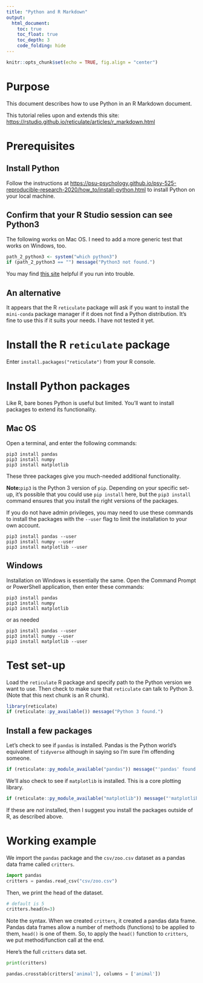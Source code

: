 ```yaml
---
title: "Python and R Markdown"
output:
  html_document:
    toc: true
    toc_float: true
    toc_depth: 3
    code_folding: hide
---
```


```r
knitr::opts_chunk$set(echo = TRUE, fig.align = "center")
```

# Purpose

This document describes how to use Python in an R Markdown document.

This tutorial relies upon and extends this site: <https://rstudio.github.io/reticulate/articles/r_markdown.html>

# Prerequisites

## Install Python

Follow the instructions at <https://psu-psychology.github.io/psy-525-reproducible-research-2020/how_to/install-python.html> to install Python on your local machine.

## Confirm that your R Studio session can see Python3

The following works on Mac OS.
I need to add a more generic test that works on Windows, too.

```r
path_2_python3 <- system("which python3")
if (path_2_python3 == "") message("Python3 not found.")
```

You may find [this site](https://www.digitalocean.com/community/tutorials/how-to-install-python-3-and-set-up-a-local-programming-environment-on-macos) helpful if you run into trouble.

## An alternative

It appears that the R `reticulate` package will ask if you want to install the `mini-conda` package manager if it does not find a Python distribution.
It's fine to use this if it suits your needs.
I have not tested it yet.

# Install the R `reticulate` package

Enter `install.packages("reticulate")` from your R console.

# Install Python packages

Like R, bare bones Python is useful but limited.
You'll want to install packages to extend its functionality.

## Mac OS

Open a terminal, and enter the following commands:

```
pip3 install pandas
pip3 install numpy
pip3 install matplotlib
```

These three packages give you much-needed additional functionality.

**Note:**`pip3` is the Python 3 version of `pip`. Depending on your specific set-up, it's possible that you could use `pip install` here, but the `pip3 install` command ensures that you install the right versions of the packages.

If you do not have admin privileges, you may need to use these commands to install the packages with the `--user` flag to limit the installation to your own account.

```
pip3 install pandas --user
pip3 install numpy --user
pip3 install matplotlib --user
```

## Windows

Installation on Windows is essentially the same.
Open the Command Prompt or PowerShell application, then enter these commands:

```
pip3 install pandas
pip3 install numpy
pip3 install matplotlib
```

or as needed

```
pip3 install pandas --user
pip3 install numpy --user
pip3 install matplotlib --user
```

# Test set-up

Load the `reticulate` R package and specify path to the Python version we want to use.
Then check to make sure that `reticulate` can talk to Python 3.
(Note that this next chunk is an R chunk).

```r
library(reticulate)
if (reticulate::py_available()) message("Python 3 found.")
```

## Install a few packages

Let's check to see if `pandas` is installed.
Pandas is the Python world's equivalent of `tidyverse` although in saying so I'm sure I'm offending someone.

```r
if (reticulate::py_module_available("pandas")) message("'pandas' found.")
```

We'll also check to see if `matplotlib` is installed.
This is a core plotting library.

```r
if (reticulate::py_module_available("matplotlib")) message("'matplotlib' found.")
```

If these are *not* installed, then I suggest you install the packages outside of R, as described above.

# Working example

We import the `pandas` package and the `csv/zoo.csv` dataset as a pandas data frame called `critters`.

```python
import pandas
critters = pandas.read_csv("csv/zoo.csv")
```

Then, we print the head of the dataset.

```python
# default is 5
critters.head(n=3)
```

Note the syntax.
When we created `critters`, it created a pandas data frame.
Pandas data frames allow a number of methods (functions) to be applied to them, `head()` is one of them.
So, to apply the `head()` function to `critters`, we put method/function call at the end.

Here's the full `critters` data set.

```python
print(critters)
```

```python
pandas.crosstab(critters['animal'], columns = ['animal'])
```
